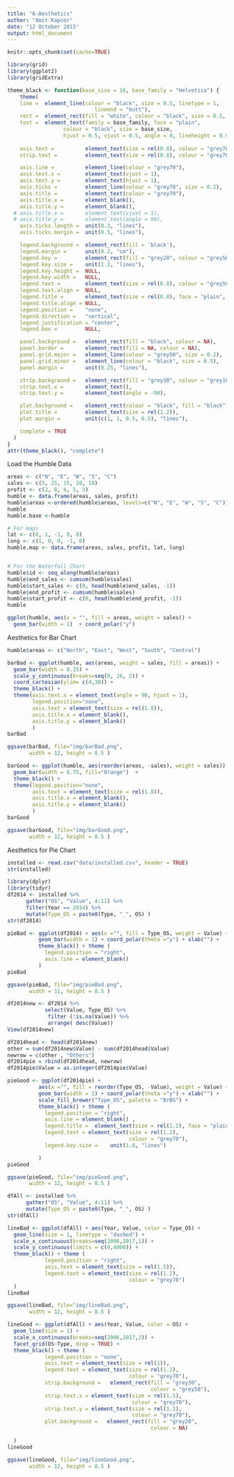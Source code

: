 ```yaml
---
title: "6-Aesthetics"
author: "Amit Kapoor"
date: "12 October 2015"
output: html_document
---
```


```r
knitr::opts_chunk$set(cache=TRUE)

library(grid)
library(ggplot2)
library(gridExtra)

theme_black <- function(base_size = 16, base_family = "Helvetica") {
    theme(
    line =  element_line(colour = "black", size = 0.5, linetype = 1,
                            lineend = "butt"),
    rect =  element_rect(fill = "white", colour = "black", size = 0.5, linetype = 1),
    text =  element_text(family = base_family, face = "plain",
                  colour = "black", size = base_size,
                  hjust = 0.5, vjust = 0.5, angle = 0, lineheight = 0.9),
    
    axis.text =          element_text(size = rel(0.8), colour = "grey70"),
    strip.text =         element_text(size = rel(0.8), colour = "grey70"),

    axis.line =          element_line(colour = "grey70"),
    axis.text.x =        element_text(vjust = 1),
    axis.text.y =        element_text(hjust = 1),
    axis.ticks =         element_line(colour = "grey70", size = 0.2),
    axis.title =         element_text(colour = "grey70"),
    axis.title.x =       element_blank(),
    axis.title.y =       element_blank(),
  # axis.title.x =       element_text(vjust = 1),
  # axis.title.y =       element_text(angle = 90),
    axis.ticks.length =  unit(0.3, "lines"),
    axis.ticks.margin =  unit(0.5, "lines"),

    legend.background =  element_rect(fill = 'black'),
    legend.margin =      unit(0.2, "cm"),
    legend.key =         element_rect(fill = "grey20", colour = "grey50"),
    legend.key.size =    unit(1.2, "lines"),
    legend.key.height =  NULL,
    legend.key.width =   NULL,
    legend.text =        element_text(size = rel(0.8), colour = "grey50"),
    legend.text.align =  NULL,
    legend.title =       element_text(size = rel(0.8), face = "plain", hjust = 0, colour = "grey50"),
    legend.title.align = NULL,
    legend.position =    "none",
    legend.direction =   "vertical",
    legend.justification = "center",
    legend.box =         NULL,

    panel.background =   element_rect(fill = "black", colour = NA),
    panel.border =       element_rect(fill = NA, colour = NA),
    panel.grid.major =   element_line(colour = "grey50", size = 0.2),
    panel.grid.minor =   element_line(colour = "black", size = 0.5),
    panel.margin =       unit(0.25, "lines"),

    strip.background =   element_rect(fill = "grey30", colour = "grey10"),
    strip.text.x =       element_text(),
    strip.text.y =       element_text(angle = -90),

    plot.background =    element_rect(colour = "black", fill = "black"),
    plot.title =         element_text(size = rel(1.2)),
    plot.margin =        unit(c(1, 1, 0.5, 0.5), "lines"),

    complete = TRUE
  )
}
attr(theme_black(), "complete")

```

Load the Humble Data
```r
areas <- c("N", "E", "W", "S", "C")
sales <- c(5, 25, 15, 20, 10)
profit <- c(2, 8, 6, 5, 3)
humble <- data.frame(areas, sales, profit)
humble$areas <-ordered(humble$areas, levels=c("N", "E", "W", "S", "C"))
humble
humble.base <-humble

# For maps
lat <- c(0, 1, -1, 0, 0)
long <- c(1, 0, 0, -1, 0)
humble.map <- data.frame(areas, sales, profit, lat, long)


# For the Waterfall Chart
humble$id <- seq_along(humble$areas)
humble$end_sales <- cumsum(humble$sales)
humble$start_sales <- c(0, head(humble$end_sales, -1))
humble$end_profit <- cumsum(humble$sales)
humble$start_profit <- c(0, head(humble$end_profit, -1))
humble

ggplot(humble, aes(x = "", fill = areas, weight = sales)) +
  geom_bar(width = 1)  + coord_polar("y") 


```

Aesthetics for Bar Chart
```r
humble$areas <- c("North", "East", "West", "South", "Central")

barBad <- ggplot(humble, aes(areas, weight = sales, fill = areas)) +
  geom_bar(width = 0.25) +
  scale_y_continuous(breaks=seq(0, 26, 2)) +
  coord_cartesian(ylim= c(4,30)) +
  theme_black() +
  theme(axis.text.x = element_text(angle = 90, hjust = 1),
        legend.position="none", 
        axis.text = element_text(size = rel(1.8)),
        axis.title.x = element_blank(),
        axis.title.y = element_blank()
        )
barBad

ggsave(barBad, file="img/barBad.png",
       width = 12, height = 8.5 )

```

```r

barGood <- ggplot(humble, aes(reorder(areas, -sales), weight = sales)) +
  geom_bar(width = 0.75, fill="Orange")  + 
  theme_black() +
  theme(legend.position="none", 
        axis.text = element_text(size = rel(1.8)),
        axis.title.x = element_blank(),
        axis.title.y = element_blank()
        )
barGood

ggsave(barGood, file="img/barGood.png",
       width = 12, height = 8.5 )

```


Aesthetics for Pie Chart
```r
installed <- read.csv("data/installed.csv", header = TRUE)
str(installed)

library(dplyr)
library(tidyr)
df2014 <- installed %>%
      gather("OS", "Value", 4:11) %>%
      filter(Year == 2014) %>%
      mutate(Type_OS = paste0(Type, "_", OS) )
str(df2014) 

pieBad <- ggplot(df2014) + aes(x ="", fill = Type_OS, weight = Value) +
          geom_bar(width = 1) + coord_polar(theta ="y") + xlab("") + 
          theme_black() + theme (
            legend.position = "right",
            axis.line = element_blank()
          )
pieBad

ggsave(pieBad, file="img/pieBad.png",
       width = 11, height = 8.5 )

```

```r

df2014new <- df2014 %>%
            select(Value, Type_OS) %>%
             filter (!is.na(Value)) %>%
             arrange( desc(Value))
View(df2014new)

df2014head <- head(df2014new)
other = sum(df2014new$Value) - sum(df2014head$Value)
newrow = c(other , "Others")
df2014pie = rbind(df2014head, newrow)
df2014pie$Value = as.integer(df2014pie$Value)

pieGood <- ggplot(df2014pie) + 
          aes(x ="", fill = reorder(Type_OS, -Value), weight = Value) +
          geom_bar(width = 1) + coord_polar(theta ="y") + xlab("") + 
          scale_fill_brewer("Type_OS", palette = "BrBG") +
          theme_black() + theme (
            legend.position = "right",
            axis.line = element_blank() ,
            legend.title =  element_text(size = rel(1.2), face = "plain", hjust = 1.5, colour = "grey70"),
            legend.text = element_text(size = rel(1.2), 
                                       colour = "grey70"),
            legend.key.size =    unit(1.8, "lines")

          )
pieGood

ggsave(pieGood, file="img/pieGood.png",
       width = 12, height = 8.5 )

```



```r
dfAll <- installed %>%
      gather("OS", "Value", 4:11) %>%
      mutate(Type_OS = paste0(Type, "_", OS) )
str(dfAll) 

lineBad <- ggplot(dfAll) + aes(Year, Value, color = Type_OS) +
  geom_line(size = 1, linetype = "dashed") +
  scale_x_continuous(breaks=seq(2006,2017,1)) +
  scale_y_continuous(limits = c(0,4000)) +
  theme_black() + theme (
            legend.position = "right",
            axis.text = element_text(size = rel(1.5)),
            legend.text = element_text(size = rel(1.2), 
                                       colour = "grey70")
  )
lineBad

ggsave(lineBad, file="img/lineBad.png",
       width = 12, height = 8.5 )

```


```r

lineGood <- ggplot(dfAll) + aes(Year, Value, color = OS) +
  geom_line(size = 1) +
  scale_x_continuous(breaks=seq(2006,2017,2)) +
  facet_grid(OS~Type, drop = TRUE) +
  theme_black() + theme (
            legend.position = "none",
            axis.text = element_text(size = rel(1)),
            legend.text = element_text(size = rel(1.2), 
                                       colour = "grey70"),
            strip.background =   element_rect(fill = "grey30", 
                                              colour = "grey50"),
            strip.text.x = element_text(size = rel(1.5), 
                                        colour = "grey70"),
            strip.text.y = element_text(size = rel(1.1), 
                                        colour = "grey70"),
            plot.background =   element_rect(fill = "grey20", 
                                              colour = NA)

  )
lineGood

ggsave(lineGood, file="img/lineGood.png",
       width = 12, height = 8.5 )

```

